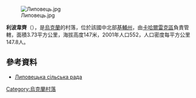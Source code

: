 {{Update|time=2018-10-27}}

[[Image:Липовець.jpg|right]]

{{coord|49|47|15|N|30|53|13|E|scale:30000|display=title}}

'''利波韋齊'''（{{lang-uk|Липовець}}），是[[烏克蘭|烏克蘭]]的村落，位於該國中北部[[基輔州|基輔州]]，由[[卡哈爾雷克區|卡哈爾雷克區]]負責管轄，面積3.73平方公里，海拔高度147米，2001年人口552，人口密度每平方公里147.8人。

==參考資料==
* [http://rada.info/rada/05276942/ Липовецька сільська рада] {{Wayback|url=http://rada.info/rada/05276942/ |date=20200703043232 }}{{uk icon}}

{{Ukraine-geo-stub}}
[[Category:烏克蘭村落|Category:烏克蘭村落]]